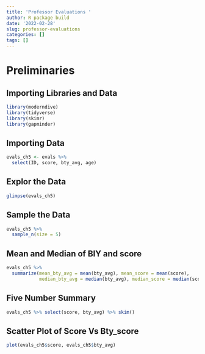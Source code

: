 ```yaml
---
title: 'Professor Evaluations '
author: R package build
date: '2022-02-28'
slug: professor-evaluations
categories: []
tags: []
---
```

# Preliminaries
## Importing Libraries and Data
```r
library(moderndive)
library(tidyverse)
library(skimr)
library(gapminder)
```

## Importing Data

```r
evals_ch5 <- evals %>%
  select(ID, score, bty_avg, age)
```

## Explor the Data
```r
glimpse(evals_ch5)
```

## Sample the Data

```r
evals_ch5 %>%
  sample_n(size = 5)
```

## Mean and Median of BIY and score

```r
evals_ch5 %>%
  summarize(mean_bty_avg = mean(bty_avg), mean_score = mean(score),
            median_bty_avg = median(bty_avg), median_score = median(score))
```

## Five Number Summary

```r
evals_ch5 %>% select(score, bty_avg) %>% skim()
```

## Scatter Plot of Score Vs Bty_score

```r
plot(evals_ch5$score, evals_ch5$bty_avg)
```


